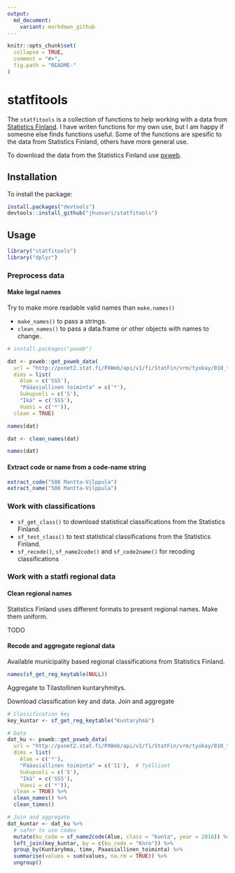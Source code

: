 ```yaml
---
output:
  md_document:
    variant: markdown_github
---
```


<!-- README.md is generated from README.Rmd. Please edit that file -->

```r
knitr::opts_chunk$set(
  collapse = TRUE,
  comment = "#>",
  fig.path = "README-"
)
```

# statfitools

The `statfitools` is a collection of functions to help working with a data from
[Statistics Finland](http://tilastokeskus.fi). I have writen functions for my
own use, but I am happy if someone else finds functions useful.
Some of the functions are spesific to
the data from Statistics Finland, others have more general use.

To download the data from the Statistics Finland 
use [pxweb](https://github.com/rOpenGov/pxweb).


## Installation

To install the package:

```r
install.packages("devtools")
devtools::install_github("jhuovari/statfitools")
```


## Usage

```r
library("statfitools")
library("dplyr")

```

### Preprocess data

#### Make legal names

Try to make more readable valid names than `make.names()`

* `make_names()` to pass a strings. 
* `clean_names()` to pass a data.frame or other objects with names to change.

```r

# install.packages("pxweb")

dat <- pxweb::get_pxweb_data(
  url = "http://pxnet2.stat.fi/PXWeb/api/v1/fi/StatFin/vrm/tyokay/010_tyokay_tau_101.px",
  dims = list(
    Alue = c('SSS'),
    "Pääasiallinen toiminta" = c('*'),
    Sukupuoli = c('S'),
    "Ikä" = c('SSS'),
    Vuosi = c('*')),
  clean = TRUE)

names(dat)

dat <- clean_names(dat)

names(dat)
```

#### Extract code or name from a code-name string

```r

extract_code("508 Mantta-Vilppula")
extract_name("508 Mantta-Vilppula")

```


### Work with classifications

* `sf_get_class()` to download statistical classifications from the Statistics Finland.
* `sf_test_class()` to test statistical classifications from the Statistics Finland.
* `sf_recode()`, `sf_name2code()` and `sf_code2name()` for recoding classifications

### Work with a statfi regional data 


#### Clean regional names
Statistics Finland uses different formats to present regional names. Make them uniform.

TODO

#### Recode and aggregate regional data

Available municipality based regional classifications from Statistics Finland.

```r

names(sf_get_reg_keytable(NULL))

```

Aggregate to Tilastollinen kuntaryhmitys.

Download classification key and data.
Join and aggregate

```r

# Classification key
key_kuntar <- sf_get_reg_keytable("Kuntaryhmä")

# Data
dat_ku <- pxweb::get_pxweb_data(
  url = "http://pxnet2.stat.fi/PXWeb/api/v1/fi/StatFin/vrm/tyokay/010_tyokay_tau_101.px",
  dims = list(
    Alue = c('*'),
    "Pääasiallinen toiminta" = c('11'),  # Työlliset
    Sukupuoli = c('S'),
    "Ikä" = c('SSS'),
    Vuosi = c('*')),
  clean = TRUE) %>% 
  clean_names() %>% 
  clean_times()

# Join and aggregate
dat_kuntar <- dat_ku %>% 
  # safer to use codes
  mutate(ku_code = sf_name2code(Alue, class = "kunta", year = 2016)) %>%   
  left_join(key_kuntar, by = c(ku_code = "Knro")) %>% 
  group_by(Kuntaryhma, time, Paaasiallinen_toiminta) %>% 
  summarise(values = sum(values, na.rm = TRUE)) %>% 
  ungroup()

```

